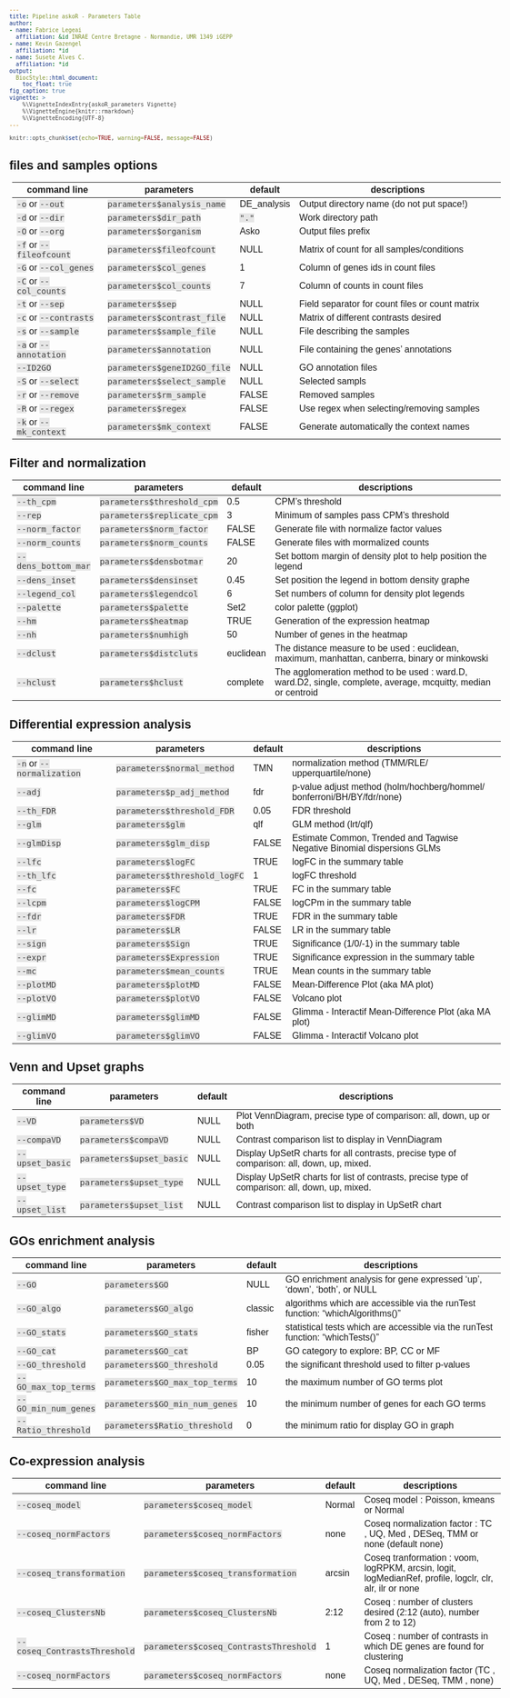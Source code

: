 ```yaml
---
title: Pipeline askoR - Parameters Table
author:
- name: Fabrice Legeai
  affiliation: &id INRAE Centre Bretagne - Normandie, UMR 1349 iGEPP
- name: Kevin Gazengel
  affiliation: *id
- name: Susete Alves C.
  affiliation: *id
output: 
  BiocStyle::html_document:
    toc_float: true
fig_caption: true
vignette: >
    %\VignetteIndexEntry{askoR_parameters Vignette}
    %\VignetteEngine{knitr::rmarkdown}
    %\VignetteEncoding{UTF-8}
---
```

<style>
body {
    margin: 0px auto;
    max-width: 1200px;
    font-family: sans-serif;
    font-size: 8pt;
}
table {
    margin-left: 5px;
    margin-right: 5px;
}
.table {
    max-width: 700px;
}
code {
    background-color: #e6e6e6;
    color: #404040;
    font-size: 90%;
}
</style>

```r
knitr::opts_chunk$set(echo=TRUE, warning=FALSE, message=FALSE)
```

# files and samples options

 command line | parameters | default | descriptions |
 ---------------|-------------------|---------|----------------------------------|
 ```-o``` or ```--out``` | ```parameters$analysis_name``` | DE_analysis | Output directory name (do not put space!) |
 ```-d``` or ```--dir``` | ```parameters$dir_path``` | ```"."``` | Work directory path |
 ```-O``` or ```--org``` | ```parameters$organism``` | Asko | Output files prefix |
 ```-f``` or ```--fileofcount``` | ```parameters$fileofcount``` | NULL | Matrix of count for all samples/conditions |
 ```-G``` or ```--col_genes``` | ```parameters$col_genes``` | 1 | Column of genes ids in count files |
 ```-C``` or ```--col_counts``` | ```parameters$col_counts``` | 7 | Column of counts in count files |
 ```-t``` or ```--sep``` | ```parameters$sep``` | NULL | Field separator for count files or count matrix |
 ```-c``` or ```--contrasts``` | ```parameters$contrast_file``` | NULL | Matrix of different contrasts desired |
 ```-s``` or ```--sample``` | ```parameters$sample_file``` | NULL | File describing the samples |
 ```-a``` or ```--annotation``` | ```parameters$annotation``` | NULL | File containing the genes' annotations |
 ```--ID2GO``` | ```parameters$geneID2GO_file``` | NULL | GO annotation files |
 ```-S``` or ```--select``` | ```parameters$select_sample``` | NULL | Selected sampls |
 ```-r``` or ```--remove``` | ```parameters$rm_sample``` | FALSE | Removed samples |
 ```-R``` or ```--regex``` | ```parameters$regex``` | FALSE | Use regex when selecting/removing samples |
 ```-k``` or ```--mk_context``` | ```parameters$mk_context``` | FALSE | Generate automatically the context names |

# Filter and normalization

 command line | parameters | default | descriptions
 ----------------|-----------------------|-------|-----------------------------------------------|
 ```--th_cpm``` | ```parameters$threshold_cpm``` | 0.5 | CPM's threshold 
 ```--rep``` | ```parameters$replicate_cpm``` | 3 | Minimum of samples pass CPM's threshold 
 ```--norm_factor``` | ```parameters$norm_factor``` | FALSE | Generate file with normalize factor values 
 ```--norm_counts``` | ```parameters$norm_counts``` | FALSE | Generate files with mormalized counts 
 ```--dens_bottom_mar``` | ```parameters$densbotmar``` | 20 | Set bottom margin of density plot to help position the legend 
 ```--dens_inset``` | ```parameters$densinset``` | 0.45 | Set position the legend in bottom density graphe 
 ```--legend_col``` | ```parameters$legendcol``` | 6 | Set numbers of column for density plot legends 
 ```--palette``` | ```parameters$palette``` | Set2 | color palette (ggplot)
 ```--hm``` | ```parameters$heatmap``` | TRUE | Generation of the expression heatmap
 ```--nh``` | ```parameters$numhigh``` | 50 | Number of genes in the heatmap 
 ```--dclust``` | ```parameters$distcluts``` | euclidean | The distance measure to be used : euclidean, maximum, manhattan, canberra, binary or minkowski 
 ```--hclust``` | ```parameters$hclust``` | complete | The agglomeration method to be used : ward.D, ward.D2, single, complete, average, mcquitty, median or centroid


# Differential expression analysis

 command line | parameters | default | descriptions
 ------------------|---------------------|-----|--------------------------------------|
 ```-n``` or ```--normalization``` | ```parameters$normal_method``` | TMN | normalization method (TMM/RLE/ upperquartile/none)
 ```--adj``` | ```parameters$p_adj_method``` | fdr | p-value adjust method (holm/hochberg/hommel/ bonferroni/BH/BY/fdr/none) 
 ```--th_FDR``` | ```parameters$threshold_FDR``` | 0.05 | FDR threshold
 ```--glm``` | ```parameters$glm``` | qlf | GLM method (lrt/qlf)
 ```--glmDisp``` | ```parameters$glm_disp``` | FALSE | Estimate Common, Trended and Tagwise Negative Binomial dispersions GLMs 
 ```--lfc``` | ```parameters$logFC``` | TRUE | logFC in the summary table 
 ```--th_lfc``` | ```parameters$threshold_logFC``` | 1 | logFC threshold 
 ```--fc``` | ```parameters$FC``` | TRUE | FC in the summary table 
 ```--lcpm``` | ```parameters$logCPM``` | FALSE | logCPm in the summary table 
 ```--fdr``` | ```parameters$FDR``` | TRUE | FDR in the summary table 
 ```--lr``` | ```parameters$LR``` | FALSE | LR in the summary table 
 ```--sign``` | ```parameters$Sign``` | TRUE | Significance (1/0/-1) in the summary table
 ```--expr``` | ```parameters$Expression``` | TRUE | Significance expression in the summary table 
 ```--mc``` | ```parameters$mean_counts``` | TRUE | Mean counts in the summary table  
 ```--plotMD``` | ```parameters$plotMD ```| FALSE | Mean-Difference Plot (aka MA plot) 
 ```--plotVO``` | ```parameters$plotVO``` | FALSE | Volcano plot 
 ```--glimMD``` | ```parameters$glimMD``` | FALSE | Glimma - Interactif Mean-Difference Plot (aka MA plot) 
 ```--glimVO``` | ```parameters$glimVO``` | FALSE | Glimma - Interactif Volcano plot 

# Venn and Upset graphs

 command line | parameters | default | descriptions
 --------|--------------|---|---------------------------------------|
 ```--VD``` | ```parameters$VD``` | NULL | Plot VennDiagram, precise type of comparison: all, down, up or both 
 ```--compaVD``` | ```parameters$compaVD``` | NULL | Contrast comparison list to display in VennDiagram 
 ```--upset_basic``` | ```parameters$upset_basic``` | NULL | Display UpSetR charts for all contrasts, precise type of comparison: all, down, up, mixed.
 ```--upset_type``` | ```parameters$upset_type``` | NULL | Display UpSetR charts for list of contrasts, precise type of comparison: all, down, up, mixed. 
 ```--upset_list``` | ```parameters$upset_list``` | NULL | Contrast comparison list to display in UpSetR chart 

# GOs enrichment analysis

 command line | parameters | default | descriptions
 --------------|---------------------|----|----------------------------------------|
 ```--GO``` | ```parameters$GO``` | NULL | GO enrichment analysis for gene expressed 'up', 'down', 'both', or NULL 
 ```--GO_algo``` | ```parameters$GO_algo``` | classic | algorithms which are accessible via the runTest function: "whichAlgorithms()"
 ```--GO_stats``` | ```parameters$GO_stats``` | fisher | statistical tests which are accessible via the runTest function: "whichTests()"
 ```--GO_cat``` | ```parameters$GO_cat``` | BP | GO category to explore: BP, CC or MF
 ```--GO_threshold``` | ```parameters$GO_threshold``` | 0.05 | the significant threshold used to filter p-values 
 ```--GO_max_top_terms``` | ```parameters$GO_max_top_terms``` | 10 | the maximum number of GO terms plot 
 ```--GO_min_num_genes``` | ```parameters$GO_min_num_genes``` | 10 | the minimum number of genes for each GO terms 
 ```--Ratio_threshold``` | ```parameters$Ratio_threshold``` | 0 | the minimum ratio for display GO in graph 

# Co-expression analysis

 command line | parameters | default | descriptions
 ----------------------------|--------------------------------------|------|---------------------------------------|
 ```--coseq_model``` | ```parameters$coseq_model``` | Normal | Coseq model : Poisson, kmeans or Normal
 ```--coseq_normFactors``` | ```parameters$coseq_normFactors``` | none | Coseq normalization factor : TC , UQ, Med , DESeq, TMM or none (default none)
 ```--coseq_transformation``` | ```parameters$coseq_transformation``` | arcsin | Coseq tranformation : voom, logRPKM, arcsin, logit, logMedianRef, profile, logclr, clr, alr, ilr or none
 ```--coseq_ClustersNb``` | ```parameters$coseq_ClustersNb``` | 2:12 | Coseq : number of clusters desired (2:12 (auto), number from 2 to 12)
 ```--coseq_ContrastsThreshold``` | ```parameters$coseq_ContrastsThreshold``` | 1 | Coseq : number of contrasts in which DE genes are found for clustering 
 ```--coseq_normFactors``` | ```parameters$coseq_normFactors``` | none | Coseq normalization factor (TC , UQ, Med , DESeq, TMM , none)


